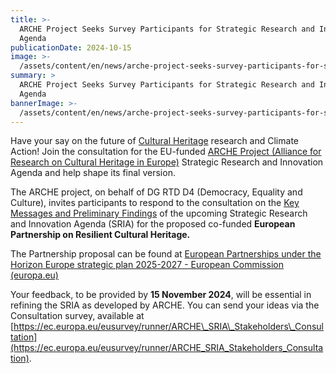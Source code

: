 ```yaml
---
title: >-
  ARCHE Project Seeks Survey Participants for Strategic Research and Innovation
  Agenda
publicationDate: 2024-10-15
image: >-
  /assets/content/en/news/arche-project-seeks-survey-participants-for-strategic-research-and-innovation-agenda/image.png
summary: >
  ARCHE Project Seeks Survey Participants for Strategic Research and Innovation
  Agenda
bannerImage: >-
  /assets/content/en/news/arche-project-seeks-survey-participants-for-strategic-research-and-innovation-agenda/bannerImage.jpg
---
```

Have your say on the future of [Cultural Heritage](https://x.com/hashtag/CulturalHeritage?src=hashtag_click) research and Climate Action! Join the consultation for the EU-funded [ARCHE Project (Alliance for Research on Cultural Heritage in Europe)](https://www.heritageresearch-hub.eu/arche-home/about-arche/) Strategic Research and  Innovation Agenda and help shape its final version.

The ARCHE project, on behalf of DG RTD D4 (Democracy, Equality and Culture), invites participants to respond to the consultation on the [Key Messages and Preliminary Findings](https://urldefense.com/v3/__https:/www.heritageresearch-hub.eu/app/uploads/2024/09/ARCHE-SRIA-Key-messages-and-preliminary-findings.pdf__;!!DOxrgLBm!BQm5T-9xalddcUQ1Pu0eeB5x-AG1QiiQ4K1GJsBsKuBS8jFuvu3-3kRdnIhJugow55bC0bkTFgCNM1MO76-hcPkWl256ZjwvPfBCwTTEPA$) of the upcoming Strategic Research and Innovation Agenda (SRIA) for the proposed co-funded **European Partnership on Resilient Cultural Heritage.**

The Partnership proposal can be found at [European Partnerships under the Horizon Europe strategic plan 2025-2027 - European Commission (europa.eu)](https://research-and-innovation.ec.europa.eu/funding/funding-opportunities/funding-programmes-and-open-calls/horizon-europe/european-partnerships-horizon-europe/european-partnerships-under-horizon-europe-strategic-plan-2025-2027_en)

Your feedback, to be provided by **15 November 2024**, will be essential in refining the SRIA as developed by ARCHE. You can send your ideas via the Consultation survey, available at [https://ec.europa.eu/eusurvey/runner/ARCHE\_SRIA\_Stakeholders\_Consultation](https://ec.europa.eu/eusurvey/runner/ARCHE_SRIA_Stakeholders_Consultation).



<Figure src="/assets/content/en/news/arche-project-seeks-survey-participants-for-strategic-research-and-innovation-agenda/image.dz-xd-w6c-f-l-vf-4-a.webp" alignment="stretch">

</Figure>
